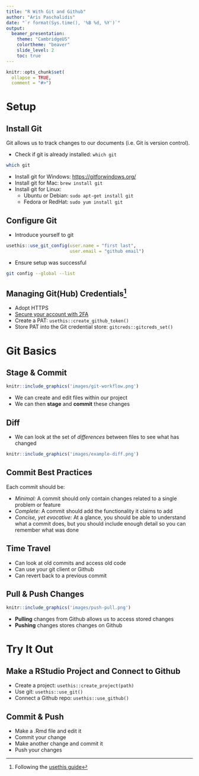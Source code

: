 ```yaml
---
title: "R With Git and Github"
author: "Aris Paschalidis"
date: "`r format(Sys.time(), '%B %d, %Y')`"
output: 
  beamer_presentation:
    theme: "CambridgeUS"
    colortheme: "beaver"
    slide_level: 2
    toc: true
---
```


```r
knitr::opts_chunk$set(
  ollapse = TRUE,
  comment = "#>")
```

# Setup

## Install Git

Git allows us to track changes to our documents (i.e. Git is version control).

-  Check if git is already installed: `which git`
```bash
which git 
```

- Install git for Windows: <https://gitforwindows.org/>
- Install git for Mac: `brew install git`
- Install git for Linux:
  + Ubuntu or Debian: `sudo apt-get install git`
  + Fedora or RedHat: `sudo yum install git`
  
## Configure Git

- Introduce yourself to git
```r
usethis::use_git_config(user.name = "first last",
                        user.email = "github email")
```

- Ensure setup was successful
```bash
git config --global --list 
```

## Managing Git(Hub) Credentials[^ref]

- Adopt HTTPS
- [Secure your account with 2FA](https://docs.github.com/en/github/authenticating-to-github/securing-your-account-with-two-factor-authentication-2fa)
- Create a PAT: `usethis::create_github_token()`
- Store PAT into the Git credential store: `gitcreds::gitcreds_set()`

[^ref]: Following the [usethis guide](https://usethis.r-lib.org/articles/articles/git-credentials.html)

# Git Basics

## Stage & Commit

```r
knitr::include_graphics('images/git-workflow.png')
```

- We can create and edit files within our project
- We can then **stage** and **commit** these changes

## Diff

- We can look at the set of *differences* between files to see what has changed

```r
knitr::include_graphics('images/example-diff.png')
```

## Commit Best Practices

Each commit should be:

- *Minimal:* A commit should only contain changes related to a single problem 
    or feature
- *Complete:* A commit should add the functionality it claims to add
- *Concise, yet evocative:* At a glance, you should be able to understand what 
    a commit does, but you should include enough detail so you can remember 
    what was done

## Time Travel

- Can look at old commits and access old code
- Can use your git client or Github
- Can revert back to a previous commit

## Pull & Push Changes

```r
knitr::include_graphics('images/push-pull.png')
```

- **Pulling** changes from Github allows us to access stored changes
- **Pushing** changes stores changes on Github

# Try It Out

## Make a RStudio Project and Connect to Github

- Create a project: `usethis::create_project(path)`
- Use git: `usethis::use_git()`
- Connect a Github repo: `usethis::use_github()`

## Commit & Push

- Make a .Rmd file and edit it
- Commit your change
- Make another change and commit it
- Push your changes
